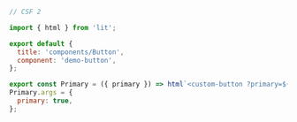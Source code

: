 ```js
// CSF 2

import { html } from 'lit';

export default {
  title: 'components/Button',
  component: 'demo-button',
};

export const Primary = ({ primary }) => html`<custom-button ?primary=${primary}></custom-button>`;
Primary.args = {
  primary: true,
};
```
